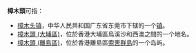 '''樟木頭'''可指：
*[[樟木头镇|樟木头镇]]，中华人民共和国广东省东莞市下辖的一个[[镇|镇]]。
*[[樟木頭_(大埔區)|樟木頭 (大埔區)]]，位於香港大埔區烏溪沙和西澳之間的一个地名。
*[[樟木頭_(離島區)|樟木頭 (離島區)]]，位於香港離島區[[索罟群島|索罟群島]]的一个岛屿。

{{disambig|Z|Cat=三字中国地名消歧义}}